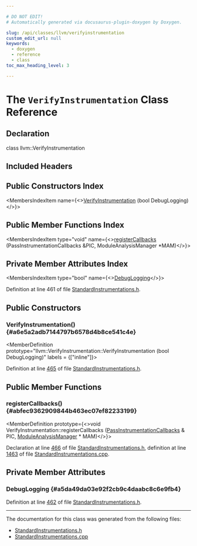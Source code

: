 ```yaml
---

# DO NOT EDIT!
# Automatically generated via docusaurus-plugin-doxygen by Doxygen.

slug: /api/classes/llvm/verifyinstrumentation
custom_edit_url: null
keywords:
  - doxygen
  - reference
  - class
toc_max_heading_level: 3

---
```





# The `VerifyInstrumentation` Class Reference

<DoxygenPage pluginConfig={pluginConfig}>



## Declaration

<CodeBlock>class llvm::VerifyInstrumentation</CodeBlock>

## Included Headers

<IncludesList>
<IncludesListItem
  filePath="llvm/Passes/StandardInstrumentations.h"
  permalink="/docs/api/files/include/include/llvm/include/llvm/passes/standardinstrumentations-h"
  isLocal="true" />
</IncludesList>

## Public Constructors Index

<MembersIndex>

<MembersIndexItem
  name={<><a href="#a6e5a2adb7144797b6578d4b8ce541c4e">VerifyInstrumentation</a> (bool DebugLogging)</>}>
</MembersIndexItem>

</MembersIndex>

## Public Member Functions Index

<MembersIndex>

<MembersIndexItem
  type="void"
  name={<><a href="#abfec9362909844b463ec07ef82233199">registerCallbacks</a> (PassInstrumentationCallbacks &amp;PIC, ModuleAnalysisManager &#42;MAM)</>}>
</MembersIndexItem>

</MembersIndex>

## Private Member Attributes Index

<MembersIndex>

<MembersIndexItem
  type="bool"
  name={<><a href="#a5da49da03e92f2cb9c4daabc8c6e9fb4">DebugLogging</a></>}>
</MembersIndexItem>

</MembersIndex>


Definition at line 461 of file <a href="/docs/api/files/include/include/llvm/include/llvm/passes/standardinstrumentations-h">StandardInstrumentations.h</a>.

<SectionDefinition>

## Public Constructors

### VerifyInstrumentation() {#a6e5a2adb7144797b6578d4b8ce541c4e}

<MemberDefinition
  prototype="llvm::VerifyInstrumentation::VerifyInstrumentation (bool DebugLogging)"
  labels = {["inline"]}>

Definition at line <a href="/docs/api/files/include/include/llvm/include/llvm/passes/standardinstrumentations-h/#l00465">465</a> of file <a href="/docs/api/files/include/include/llvm/include/llvm/passes/standardinstrumentations-h">StandardInstrumentations.h</a>.
</MemberDefinition>

</SectionDefinition>

<SectionDefinition>

## Public Member Functions

### registerCallbacks() {#abfec9362909844b463ec07ef82233199}

<MemberDefinition
  prototype={<>void VerifyInstrumentation::registerCallbacks (<a href="/docs/api/classes/llvm/passinstrumentationcallbacks">PassInstrumentationCallbacks</a> &amp; PIC, <a href="/docs/api/namespaces/llvm/#af9c9208365fd9ce11392b4d79485e259">ModuleAnalysisManager</a> &#42; MAM)</>}>

Declaration at line <a href="/docs/api/files/include/include/llvm/include/llvm/passes/standardinstrumentations-h/#l00466">466</a> of file <a href="/docs/api/files/include/include/llvm/include/llvm/passes/standardinstrumentations-h">StandardInstrumentations.h</a>, definition at line <a href="/docs/api/files/lib/lib/passes/standardinstrumentations-cpp/#l01463">1463</a> of file <a href="/docs/api/files/lib/lib/passes/standardinstrumentations-cpp">StandardInstrumentations.cpp</a>.
</MemberDefinition>

</SectionDefinition>

<SectionDefinition>

## Private Member Attributes

### DebugLogging {#a5da49da03e92f2cb9c4daabc8c6e9fb4}

<MemberDefinition
  prototype="bool llvm::VerifyInstrumentation::DebugLogging">

Definition at line <a href="/docs/api/files/include/include/llvm/include/llvm/passes/standardinstrumentations-h/#l00462">462</a> of file <a href="/docs/api/files/include/include/llvm/include/llvm/passes/standardinstrumentations-h">StandardInstrumentations.h</a>.
</MemberDefinition>

</SectionDefinition>

<hr/>

The documentation for this class was generated from the following files:

<ul>
<li><a href="/docs/api/files/include/include/llvm/include/llvm/passes/standardinstrumentations-h">StandardInstrumentations.h</a></li>
<li><a href="/docs/api/files/lib/lib/passes/standardinstrumentations-cpp">StandardInstrumentations.cpp</a></li>
</ul>

</DoxygenPage>
